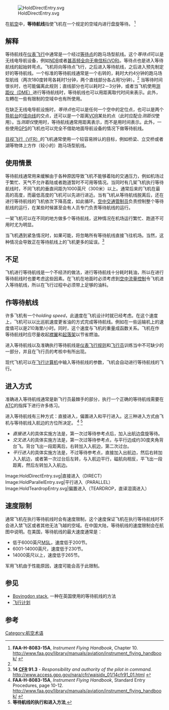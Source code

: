 [[File:HoldDirectEntry.svg|thumb]]

在[[航空|航空]]中，'''等待航线'''指使飞机在一个规定的空域内进行盘旋等待。
<ref name="IFH-general">'''FAA-H-8083-15A''', ''Instrument Flying Handbook'', Chapter 10.  http://www.faa.gov/library/manuals/aviation/instrument_flying_handbook/ {{Wayback|url=http://www.faa.gov/library/manuals/aviation/instrument_flying_handbook/ |date=20080422015034 }}</ref>

==解释==

等待航线在[[仪表飞行|仪表飞行]]中通常是一个经过[[等待点|等待点]]的跑马场型航线。这个''等待点''可以是无线电导航设备，例如[[NDB|NDB]]或者[[VOR|甚高频全向无电信标(VOR)]]。等待点也是进入等待航线的起始转弯点。飞机将向等待点飞行，之后进入等待航线，之后进入预先制定好的等待航线。一个标准的等待航线通常是一个右转的，耗时大约4分钟的跑马场型航线（两次180度转弯各耗时1分钟，两个直线部分各占用1分钟）。<ref name="IFH-general"/> 当等待时间很长时，也可能偏离此规则；直线部分也可以耗时2－3分钟，或者当飞机使用[[DME|测距仪（DME）]]进行等待航线时，等待航线也可以用距离取代时间来表示。此外，左轉在一些有限制的空域中也有所使用。

在缺乏无线电导航设施时，''等待点''也可以是任何一个空中的定位点，也可以是两个[[导航台|导航台]]的[[径向线|径向线]]的交点，还可以是一个距离[[甚高频全向无电信标|VOR]]某处的点（此时应配合''测距仪''使用）。当''测距仪''使用时，等待航线通常用距离表示，而不是用时间表示。此外，一些使用[[GPS|GPS]]的飞机也可以完全不借助地面导航设备的情况下做等待航线。

[[目視飛行規則|目视飞行（VFR）]]的飞机通常使用一个较容易辨认的目标，例如桥梁、立交桥或者湖等物体上方作（较小的）跑马场型航线。

==使用情景==

等待航线通常用来缓解由于各种原因导致飞机不能够着陆的交通压力，例如机场过于繁忙、天气不允许着陆或者跑道暂时不可用等情况。当同时有几架飞机执行等待航线时，不同飞机的垂直间距为1000英尺（300米）以上。通常后来的飞机在最高的高度，而最低高度的飞机可以先进行进近。当有飞机从等待航线脱离后，还在进行等待航线的飞机依次下降高度，如此循环。[[航空管制員|空中交通管制员]]负责控制整个等待航线的运行，在某些时候甚至会有人员专门负责等待航线的运行。

一架飞机可以在不同的地方做多个等待航线，这种情况在机场运行繁忙、跑道不可用时尤为明显。

当飞机遇到紧急情况时，如果可能，将忽略所有等待航线直接飞往机场。当然，这种情况会导致正在等待航线上的飞机更多的延误。<ref>'''14 [[Code_of_Federal_Regulations|CFR]] 91.3''' - ''Responsibility and authority of the pilot in command.'' 
http://www.access.gpo.gov/nara/cfr/waisidx_01/14cfr91_01.html {{Wayback|url=http://www.access.gpo.gov/nara/cfr/waisidx_01/14cfr91_01.html |date=20080329151433 }}</ref>

==不足==

飞机进行等待航线是一个不经济的做法，进行等待航线十分耗时耗油，所以在进行等待航线时也要考虑这些因素。在飞机在地面时必须考虑到[[空中流量控制|空中流量控制]]令飞机进入等待航线，所以在飞行过程中必须带上足够的油料。

==作等待航线==

许多飞机有一个''holding speed''，此速度在飞机设计时就已经考虑。在这个速度上，飞机可以以比巡航速度更省油的方式完成等待航线。例如在一些运输机上的速度值可以是210海里/小时。同时，这个速度与飞机的重量成函数关系。飞机在作等待航线时应尽量收起[[襟翼|襟翼]]和[[起落架|起落架]]以节省燃油。

进入等待航线以及准确执行等待航线是[[仪表飞行规则|仪表飞行规则]]和[[飞行员|飞行员]]训练当中不可缺少的一部分，并且在飞行员的考核中有所出现。

现代飞机可以在[[飞行计算机|飞行计算机]]中输入等待航线的参数，飞机会自动进行等待航线的飞行。

==进入方式==

准确进入等待航线通常是新飞行员最棘手的部分，执行一个正确的等待航线需要在[[航空交通管制|ATC]]的指挥下进行许多练习。

进入等待航线有三种方式：直接进入，偏置进入和平行进入。这三种进入方式由飞机与等待航线入航边的方位所决定。
<ref name="IFH-entry">'''FAA-H-8083-15A''', ''Instrument Flying Handbook'', Standard Entry Procedures, page 10-12. http://www.faa.gov/library/manuals/aviation/instrument_flying_handbook/ {{Wayback|url=http://www.faa.gov/library/manuals/aviation/instrument_flying_handbook/ |date=20080422015034 }}</ref>
<ref name="等待航线的进入方法">'''等待航线的执行和进入方法''',{{cite web |url=http://www.aircn.org/bbs/viewthread.php?tid=12874&extra=page%3D1 |title=存档副本 |accessdate=2008年10月14日 |deadurl=yes |archiveurl=https://web.archive.org/web/20091026114722/http://www.aircn.org/bbs/viewthread.php?tid=12874&extra=page%3D1 |archivedate=2009年10月26日 |df= }}</ref>

* ''直接进入''的具体实施方法是，第一次过等待参考点后，加入出航边盘旋等待。
* ''交叉进入''的具体实施方法是，第一次过等待参考点，与平行边成约30度夹角背台飞。背台飞出一段距离后，右转加入入航边，第二次过台。
* ''平行进入''的具体实施方法是，不过等待参考点，直接加入出航边，然后右转加入入航边，或者第一次过台后左转，与入航边平行，磁航向相反，平飞出一段距离，然后左转加入入航边。

<gallery caption="标准等待进入方式">
Image:HoldDirectEntry.svg|直接进入（DIRECT）
Image:HoldParallelEntry.svg|平行进入（PARALLEL）
Image:HoldTeardropEntry.svg|偏置进入（TEARDROP，直译泪滴进入）
</gallery>

==速度限制==

通常飞机在执行等待航线时会有速度限制，这个速度保证飞机在执行等待航线时不会进入禁飞区或者其他无法飞越的空域。在中国大陆，等待航线的速度限制会在航图中说明。在美国，等待航线的最大速度通常是：
* 低于6000英尺[[MSL|MSL]]，速度低于200节。
* 6001-14000英尺，速度低于230节。
* 14000英尺以上，速度低于265节。

军用飞机由于性能原因，速度可能会高于此限制。

==参见==

* [[Bovingdon_stack|Bovingdon stack]], 一种在英国使用的等待航线的方法
* [[飞行计划|飞行计划]]

==参考==
{{reflist}}

[[Category:航空术语|Category:航空术语]]